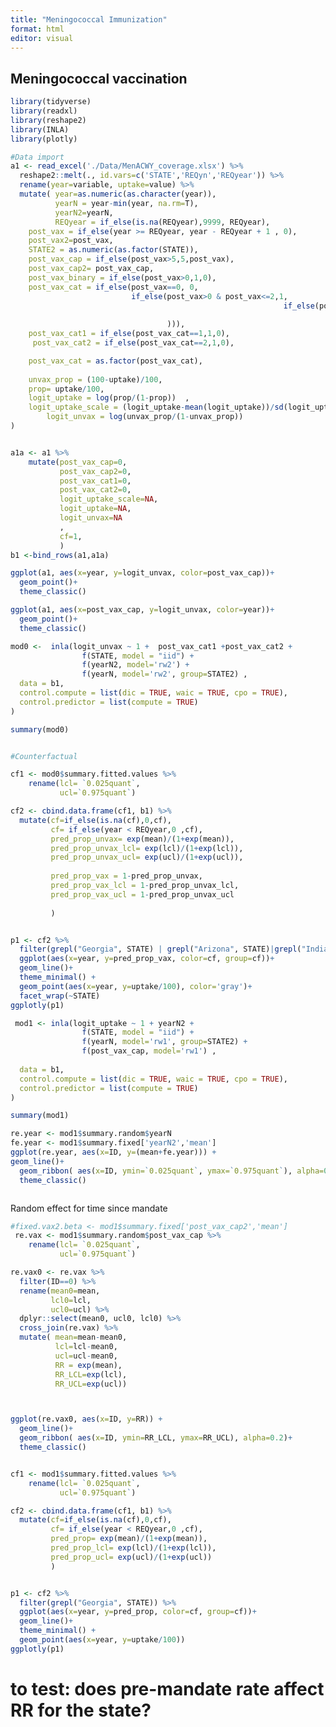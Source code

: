 ```yaml
---
title: "Meningococcal Immunization"
format: html
editor: visual
---
```


## Meningococcal vaccination

```r
library(tidyverse)
library(readxl)
library(reshape2)
library(INLA)
library(plotly)
```

```r
#Data import
a1 <- read_excel('./Data/MenACWY_coverage.xlsx') %>%
  reshape2::melt(., id.vars=c('STATE','REQyn','REQyear')) %>%
  rename(year=variable, uptake=value) %>%
  mutate( year=as.numeric(as.character(year)),
          yearN = year-min(year, na.rm=T),
          yearN2=yearN,
          REQyear = if_else(is.na(REQyear),9999, REQyear),
    post_vax = if_else(year >= REQyear, year - REQyear + 1 , 0),
    post_vax2=post_vax,
    STATE2 = as.numeric(as.factor(STATE)),
    post_vax_cap = if_else(post_vax>5,5,post_vax),
    post_vax_cap2= post_vax_cap,
    post_vax_binary = if_else(post_vax>0,1,0),
    post_vax_cat = if_else(post_vax==0, 0,
                           if_else(post_vax>0 & post_vax<=2,1,
                                                             if_else(post_vax>2,2,NA_real_
 
                                   ))),
    post_vax_cat1 = if_else(post_vax_cat==1,1,0),
     post_vax_cat2 = if_else(post_vax_cat==2,1,0),

    post_vax_cat = as.factor(post_vax_cat),
    
    unvax_prop = (100-uptake)/100,
    prop= uptake/100,
    logit_uptake = log(prop/(1-prop))  ,
    logit_uptake_scale = (logit_uptake-mean(logit_uptake))/sd(logit_uptake),
        logit_unvax = log(unvax_prop/(1-unvax_prop))
)


a1a <- a1 %>%
    mutate(post_vax_cap=0,
           post_vax_cap2=0,
           post_vax_cat1=0,
           post_vax_cat2=0,
           logit_uptake_scale=NA,
           logit_uptake=NA,
           logit_unvax=NA
           ,
           cf=1,
           )
b1 <-bind_rows(a1,a1a)

```

```r

ggplot(a1, aes(x=year, y=logit_unvax, color=post_vax_cap))+
  geom_point()+
  theme_classic()

ggplot(a1, aes(x=post_vax_cap, y=logit_unvax, color=year))+
  geom_point()+
  theme_classic()
```

```r

mod0 <-  inla(logit_unvax ~ 1 +  post_vax_cat1 +post_vax_cat2 +
                f(STATE, model = "iid") + 
                f(yearN2, model='rw2') + 
                f(yearN, model='rw2', group=STATE2) , 
  data = b1,
  control.compute = list(dic = TRUE, waic = TRUE, cpo = TRUE),
  control.predictor = list(compute = TRUE)
)

summary(mod0)


#Counterfactual

cf1 <- mod0$summary.fitted.values %>%
    rename(lcl= `0.025quant`,
           ucl=`0.975quant`)

cf2 <- cbind.data.frame(cf1, b1) %>%
  mutate(cf=if_else(is.na(cf),0,cf),
         cf= if_else(year < REQyear,0 ,cf),
         pred_prop_unvax= exp(mean)/(1+exp(mean)),
         pred_prop_unvax_lcl= exp(lcl)/(1+exp(lcl)),
         pred_prop_unvax_ucl= exp(ucl)/(1+exp(ucl)),
         
         pred_prop_vax = 1-pred_prop_unvax,
         pred_prop_vax_lcl = 1-pred_prop_unvax_lcl,
         pred_prop_vax_ucl = 1-pred_prop_unvax_ucl
         
         )


p1 <- cf2 %>%
  filter(grepl("Georgia", STATE) | grepl("Arizona", STATE)|grepl("Indiana", STATE) ) %>%
  ggplot(aes(x=year, y=pred_prop_vax, color=cf, group=cf))+
  geom_line()+
  theme_minimal() +
  geom_point(aes(x=year, y=uptake/100), color='gray')+
  facet_wrap(~STATE)
ggplotly(p1)

```

```r
 mod1 <- inla(logit_uptake ~ 1 + yearN2 +   
                f(STATE, model = "iid") + 
                f(yearN, model='rw1', group=STATE2) + 
                f(post_vax_cap, model='rw1') , 
  
  data = b1,
  control.compute = list(dic = TRUE, waic = TRUE, cpo = TRUE),
  control.predictor = list(compute = TRUE)
)

summary(mod1)

re.year <- mod1$summary.random$yearN
fe.year <- mod1$summary.fixed['yearN2','mean']
ggplot(re.year, aes(x=ID, y=(mean+fe.year))) +
geom_line()+
  geom_ribbon( aes(x=ID, ymin=`0.025quant`, ymax=`0.975quant`), alpha=0.2)+
  theme_classic()



```

Random effect for time since mandate

```r

#fixed.vax2.beta <- mod1$summary.fixed['post_vax_cap2','mean']
 re.vax <- mod1$summary.random$post_vax_cap %>%
    rename(lcl= `0.025quant`,
           ucl=`0.975quant`)

re.vax0 <- re.vax %>% 
  filter(ID==0) %>%
  rename(mean0=mean,
         lcl0=lcl,
         ucl0=ucl) %>%
  dplyr::select(mean0, ucl0, lcl0) %>%
  cross_join(re.vax) %>%
  mutate( mean=mean-mean0,
          lcl=lcl-mean0,
          ucl=ucl-mean0,
          RR = exp(mean),
          RR_LCL=exp(lcl),
          RR_UCL=exp(ucl))



ggplot(re.vax0, aes(x=ID, y=RR)) +
  geom_line()+
  geom_ribbon( aes(x=ID, ymin=RR_LCL, ymax=RR_UCL), alpha=0.2)+
  theme_classic()


cf1 <- mod1$summary.fitted.values %>%
    rename(lcl= `0.025quant`,
           ucl=`0.975quant`)

cf2 <- cbind.data.frame(cf1, b1) %>%
  mutate(cf=if_else(is.na(cf),0,cf),
         cf= if_else(year < REQyear,0 ,cf),
         pred_prop= exp(mean)/(1+exp(mean)),
         pred_prop_lcl= exp(lcl)/(1+exp(lcl)),
         pred_prop_ucl= exp(ucl)/(1+exp(ucl))
         )


p1 <- cf2 %>%
  filter(grepl("Georgia", STATE)) %>%
  ggplot(aes(x=year, y=pred_prop, color=cf, group=cf))+
  geom_line()+
  theme_minimal() +
  geom_point(aes(x=year, y=uptake/100))
ggplotly(p1)

```

# to test: does pre-mandate rate affect RR for the state?
